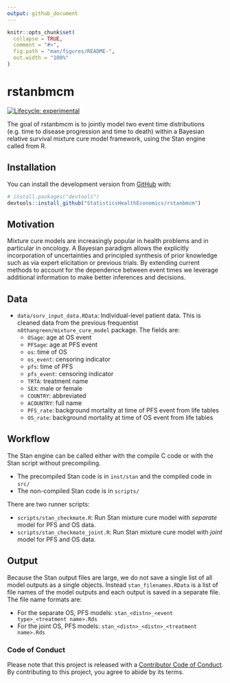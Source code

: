 ```yaml
---
output: github_document
---
```


<!-- README.md is generated from README.Rmd. Please edit that file -->

```r
knitr::opts_chunk$set(
  collapse = TRUE,
  comment = "#>",
  fig.path = "man/figures/README-",
  out.width = "100%"
)
```

# rstanbmcm

<!-- badges: start -->
[![Lifecycle: experimental](https://img.shields.io/badge/lifecycle-experimental-orange.svg)](https://www.tidyverse.org/lifecycle/#experimental)
<!-- badges: end -->

The goal of rstanbmcm is to jointly model two event time distributions (e.g. time to disease progression and time to death) within a Bayesian relative survival mixture cure model framework, using the Stan engine called from R.

## Installation

You can install the development version from [GitHub](https://github.com/) with:

``` r
# install.packages("devtools")
devtools::install_github("StatisticsHealthEconomics/rstanbmcm")
```

## Motivation

Mixture cure models are increasingly popular in health problems and in particular in oncology.
A Bayesian paradigm allows the explicitly incorporation of uncertainties and principled synthesis of prior knowledge such as via expert elicitation or previous trials.
By extending current methods to account for the dependence between event times we leverage additional information to make better inferences and decisions.

## Data

* `data/surv_input_data.RData`: Individual-level patient data. This is cleaned data from the previous frequentist `n8thangreen/mixture_cure_model` package. The fields are:
  * `OSage`: age at OS event
  * `PFSage`: age at PFS event
  * `os`: time of OS
  * `os_event`: censoring indicator
  * `pfs`: time of PFS
  * `pfs_event`: censoring indicator
  * `TRTA`: treatment name
  * `SEX`: male or female
  * `COUNTRY`: abbreviated
  * `ACOUNTRY`: full name
  * `PFS_rate`: background mortality at time of PFS event from life tables
  * `OS_rate`: background mortality at time of OS event from life tables


## Workflow

The Stan engine can be called either with the compile C code or with the Stan script without precompiling.

  * The precompiled Stan code is in `inst/stan` and the compiled code in `src/`
  * The non-compiled Stan code is in `scripts/`
  
There are two runner scripts:

* `scripts/stan_checkmate.R`: Run Stan mixture cure model with _separate_ model for PFS and OS data.
* `scripts/stan_checkmate_joint.R`: Run Stan mixture cure model with _joint_ model for PFS and OS data.

## Output

Because the Stan output files are large, we do not save a single list of all model outputs as a single objects.
Instead `stan_filenames.RData` is a list of file names of the model outputs and each output is saved in a separate file.
The file name formats are:

* For the separate OS, PFS models: `stan_<distn>_<event type>_<treatment name>.Rds`
* For the joint OS, PFS models: `stan_<distn>_<distn>_<treatment name>.Rds`



### Code of Conduct

Please note that this project is released with a [Contributor Code of Conduct](https://contributor-covenant.org/version/2/0/CODE_OF_CONDUCT.html). By contributing to this project, you agree to abide by its terms.



